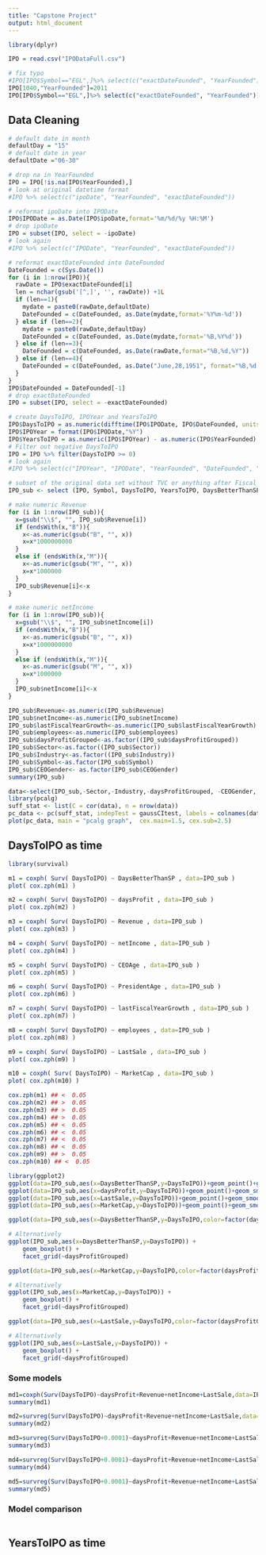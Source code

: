 ---
title: "Capstone Project"
output: html_document
---

```{r, message=FALSE, warning=FALSE}
library(dplyr)
```

```{r}
IPO = read.csv("IPODataFull.csv")
```

```{r}
# fix typo
#IPO[IPO$Symbol=="EGL",]%>% select(c("exactDateFounded", "YearFounded"))
IPO[1040,"YearFounded"]=2011
IPO[IPO$Symbol=="EGL",]%>% select(c("exactDateFounded", "YearFounded"))
```


## Data Cleaning

```{r}
# default date in month
defaultDay = "15"
# default date in year
defaultDate ="06-30"
```

```{r,results='hide'}
# drop na in YearFounded
IPO = IPO[!is.na(IPO$YearFounded),]
# look at original datetime format
#IPO %>% select(c("ipoDate", "YearFounded", "exactDateFounded"))
```

```{r,results='hide'}
# reformat ipoDate into IPODate
IPO$IPODate = as.Date(IPO$ipoDate,format='%m/%d/%y %H:%M')
# drop ipoDate
IPO = subset(IPO, select = -ipoDate)
# look again
#IPO %>% select(c("IPODate", "YearFounded", "exactDateFounded"))
```

```{r}
# reformat exactDateFounded into DateFounded
DateFounded = c(Sys.Date())
for (i in 1:nrow(IPO)){
  rawDate = IPO$exactDateFounded[i]
  len = nchar(gsub('[^,]', '', rawDate)) +1L
  if (len==1){
    mydate = paste0(rawDate,defaultDate)
    DateFounded = c(DateFounded, as.Date(mydate,format='%Y%m-%d'))
  } else if (len==2){
    mydate = paste0(rawDate,defaultDay)
    DateFounded = c(DateFounded, as.Date(mydate,format='%B,%Y%d'))
  } else if (len==3){
    DateFounded = c(DateFounded, as.Date(rawDate,format="%B,%d,%Y"))
  } else if (len==4){
    DateFounded = c(DateFounded, as.Date("June,28,1951", format="%B,%d,%Y")) # I looked at this exception
  }
}
IPO$DateFounded = DateFounded[-1]
# drop exactDateFounded
IPO = subset(IPO, select = -exactDateFounded)
```

```{r}
# create DaysToIPO, IPOYear and YearsToIPO
IPO$DaysToIPO = as.numeric(difftime(IPO$IPODate, IPO$DateFounded, units = "days"))
IPO$IPOYear = format(IPO$IPODate,"%Y")
IPO$YearsToIPO = as.numeric(IPO$IPOYear) - as.numeric(IPO$YearFounded)
# Filter out negative DaysToIPO
IPO = IPO %>% filter(DaysToIPO >= 0)
# look again
#IPO %>% select(c("IPOYear", "IPODate", "YearFounded", "DateFounded", "DaysToIPO", "YearsToIPO"))
```

```{r}
# subset of the original data set without TVC or anything after Fiscal_year
IPO_sub <- select (IPO, Symbol, DaysToIPO, YearsToIPO, DaysBetterThanSP, daysProfit, daysProfitGrouped, LastSale, MarketCap, Sector, Industry, CEOTakeOver, CEOAge, CEOGender, PresidentAge, Revenue, netIncome, lastFiscalYearGrowth, employees)
```


```{r}
# make numeric Revenue
for (i in 1:nrow(IPO_sub)){
  x=gsub("\\$", "", IPO_sub$Revenue[i])
  if (endsWith(x,"B")){
    x<-as.numeric(gsub("B", "", x))
    x=x*1000000000
  }
  else if (endsWith(x,"M")){
    x<-as.numeric(gsub("M", "", x))
    x=x*1000000
  }
  IPO_sub$Revenue[i]<-x
}

# make numeric netIncome
for (i in 1:nrow(IPO_sub)){
  x=gsub("\\$", "", IPO_sub$netIncome[i])
  if (endsWith(x,"B")){
    x<-as.numeric(gsub("B", "", x))
    x=x*1000000000
  }
  else if (endsWith(x,"M")){
    x<-as.numeric(gsub("M", "", x))
    x=x*1000000
  }
  IPO_sub$netIncome[i]<-x
}
```

```{r,message=FALSE, warning=FALSE}
IPO_sub$Revenue<-as.numeric(IPO_sub$Revenue)
IPO_sub$netIncome<-as.numeric(IPO_sub$netIncome)
IPO_sub$lastFiscalYearGrowth<-as.numeric(IPO_sub$lastFiscalYearGrowth)
IPO_sub$employees<-as.numeric(IPO_sub$employees)
IPO_sub$daysProfitGrouped<-as.factor((IPO_sub$daysProfitGrouped))
IPO_sub$Sector<-as.factor((IPO_sub$Sector))
IPO_sub$Industry<-as.factor((IPO_sub$Industry))
IPO_sub$Symbol<-as.factor(IPO_sub$Symbol)
IPO_sub$CEOGender<- as.factor(IPO_sub$CEOGender)
summary(IPO_sub)
```

```{r, message=FALSE}
data<-select(IPO_sub,-Sector,-Industry,-daysProfitGrouped, -CEOGender, -Symbol)
library(pcalg)
suff_stat <- list(C = cor(data), n = nrow(data))
pc_data <- pc(suff_stat, indepTest = gaussCItest, labels = colnames(data), alpha = 0.05, skel.method = "stable.fast")
plot(pc_data, main = "pcalg graph",  cex.main=1.5, cex.sub=2.5)
```

## DaysToIPO as time

```{r,eval=FALSE}
library(survival)

m1 = coxph( Surv( DaysToIPO) ~ DaysBetterThanSP , data=IPO_sub )
plot( cox.zph(m1) )

m2 = coxph( Surv( DaysToIPO) ~ daysProfit , data=IPO_sub )
plot( cox.zph(m2) )

m3 = coxph( Surv( DaysToIPO) ~ Revenue , data=IPO_sub )
plot( cox.zph(m3) )

m4 = coxph( Surv( DaysToIPO) ~ netIncome , data=IPO_sub )
plot( cox.zph(m4) )

m5 = coxph( Surv( DaysToIPO) ~ CEOAge , data=IPO_sub )
plot( cox.zph(m5) )

m6 = coxph( Surv( DaysToIPO) ~ PresidentAge , data=IPO_sub )
plot( cox.zph(m6) )

m7 = coxph( Surv( DaysToIPO) ~ lastFiscalYearGrowth , data=IPO_sub )
plot( cox.zph(m7) )

m8 = coxph( Surv( DaysToIPO) ~ employees , data=IPO_sub )
plot( cox.zph(m8) )

m9 = coxph( Surv( DaysToIPO) ~ LastSale , data=IPO_sub )
plot( cox.zph(m9) )

m10 = coxph( Surv( DaysToIPO) ~ MarketCap , data=IPO_sub )
plot( cox.zph(m10) )
```

```{r}
cox.zph(m1) ## <  0.05
cox.zph(m2) ## >  0.05
cox.zph(m3) ## >  0.05
cox.zph(m4) ## >  0.05
cox.zph(m5) ## <  0.05
cox.zph(m6) ## <  0.05
cox.zph(m7) ## <  0.05
cox.zph(m8) ## <  0.05
cox.zph(m9) ## >  0.05
cox.zph(m10) ## <  0.05
```

```{r}
library(ggplot2)
ggplot(data=IPO_sub,aes(x=DaysBetterThanSP,y=DaysToIPO))+geom_point()+geom_smooth()
ggplot(data=IPO_sub,aes(x=daysProfit,y=DaysToIPO))+geom_point()+geom_smooth()
ggplot(data=IPO_sub,aes(x=LastSale,y=DaysToIPO))+geom_point()+geom_smooth()
ggplot(data=IPO_sub,aes(x=MarketCap,y=DaysToIPO))+geom_point()+geom_smooth()
```

```{r}
ggplot(data=IPO_sub,aes(x=DaysBetterThanSP,y=DaysToIPO,color=factor(daysProfitGrouped)))+geom_point()+geom_smooth()

# Alternatively
ggplot(IPO_sub,aes(x=DaysBetterThanSP,y=DaysToIPO)) +
    geom_boxplot() +
    facet_grid(~daysProfitGrouped)
```

```{r}
ggplot(data=IPO_sub,aes(x=MarketCap,y=DaysToIPO,color=factor(daysProfitGrouped)))+geom_point()+geom_smooth()

# Alternatively
ggplot(IPO_sub,aes(x=MarketCap,y=DaysToIPO)) +
    geom_boxplot() +
    facet_grid(~daysProfitGrouped)
```

```{r}
ggplot(data=IPO_sub,aes(x=LastSale,y=DaysToIPO,color=factor(daysProfitGrouped)))+geom_point()+geom_smooth()

# Alternatively
ggplot(IPO_sub,aes(x=LastSale,y=DaysToIPO)) +
    geom_boxplot() +
    facet_grid(~daysProfitGrouped)
```

### Some models

```{r}
md1=coxph(Surv(DaysToIPO)~daysProfit+Revenue+netIncome+LastSale,data=IPO_sub)
summary(md1)
```

```{r}
md2=survreg(Surv(DaysToIPO)~daysProfit+Revenue+netIncome+LastSale,data=IPO_sub,dist="gaussian")
summary(md2)
```

```{r}
md3=survreg(Surv(DaysToIPO+0.0001)~daysProfit+Revenue+netIncome+LastSale,data=IPO_sub,dist="exponential")
summary(md3)
```

```{r}
md4=survreg(Surv(DaysToIPO+0.0001)~daysProfit+Revenue+netIncome+LastSale,data=IPO_sub,dist="weibull")
summary(md4)
```

```{r}
md5=survreg(Surv(DaysToIPO+0.0001)~daysProfit+Revenue+netIncome+LastSale,data=IPO_sub,dist="lognormal")
summary(md5)
```

### Model comparison

```{r}

```

## YearsToIPO as time

```{r}

```

